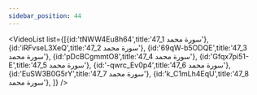 ```yaml
---
sidebar_position: 44
---
```


<VideoList list={[{id:'tNWW4Eu8h64',title:'47_1 سورة محمد'},
{id:'iRFvseL3XeQ',title:'47_2 سورة محمد'},
{id:'69qW-b5ODQE',title:'47_3 سورة محمد'},
{id:'pDcBCgmmtO8',title:'47_4 سورة محمد'},
{id:'Gfqx7pi51-E',title:'47_5 سورة محمد'},
{id:'-qwrc_Ev0p4',title:'47_6 سورة محمد'},
{id:'EuSW3B0G5rY',title:'47_7 سورة محمد'},
{id:'k_C1mLh4EqU',title:'47_8 سورة محمد'},
]}
/>
